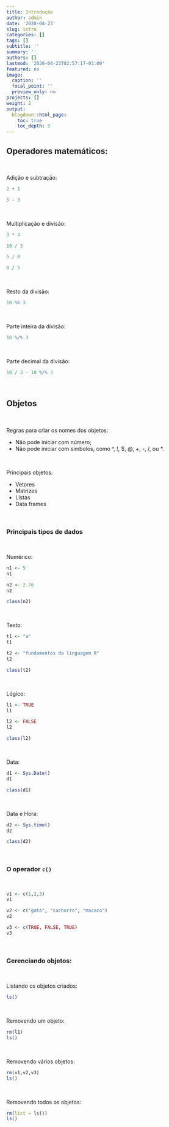 ```yaml
---
title: Introdução
author: admin
date: '2020-04-23'
slug: intro
categories: []
tags: []
subtitle: ''
summary: ''
authors: []
lastmod: '2020-04-23T02:57:17-03:00'
featured: no
image:
  caption: ''
  focal_point: ''
  preview_only: no
projects: []
weight: 2
output:
  blogdown::html_page:
    toc: true
    toc_depth: 3
---
```


## Operadores matemáticos:

<br>

Adição e subtração:
```r
2 + 1

5 - 3
```

<br>

Multiplicação e divisão:
```r
3 * 4

10 / 3

5 / 0

0 / 5
```

<br>

Resto da divisão:
```r
10 %% 3
```

<br>

Parte inteira da divisão:
```r
10 %/% 3
```

<br>

Parte decimal da divisão:
```r
10 / 3 - 10 %/% 3
```

<br>


## Objetos

<br>

Regras para criar os nomes dos objetos:

  * Não pode iniciar com número;
  * Não pode iniciar com símbolos, como ^, !, $, @, +, -, /, ou *.
  
<br>

Principais objetos:

  * Vetores
  * Matrizes
  * Listas
  * Data frames
  
<br>

### Principais tipos de dados

<br>

Numérico:
```r
n1 <- 5
n1

n2 <- 2.76
n2

class(n2)
```

<br>

Texto:
```r
t1 <- "a"
t1

t2 <- "fundamentos da linguagem R"
t2

class(t2)
```

<br>

Lógico:
```r
l1 <- TRUE
l1

l2 <- FALSE
l2

class(l2)
```

<br>

Data:
```r
d1 <- Sys.Date()
d1

class(d1)
```

<br>

Data e Hora:
```r
d2 <- Sys.time()
d2

class(d2)
```

<br>

### O operador <code>c()</code>

<br>

```r
v1 <- c(1,2,3)
v1

v2 <- c("gato", "cachorro", "macaco")
v2

v3 <- c(TRUE, FALSE, TRUE)
v3
```

<br>

### Gerenciando objetos:

<br>

Listando os objetos criados:
```r
ls()
```

<br>

Removendo um objeto:
```r
rm(l1)
ls()
```

<br>

Removendo vários objetos:
```r
rm(v1,v2,v3)
ls()
```

<br>

Removendo todos os objetos:
```r
rm(list = ls())
ls()
```
